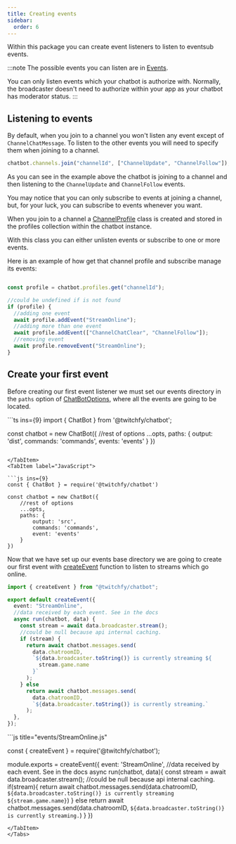 ```yaml
---
title: Creating events
sidebar:
  order: 6
---
```



Within this package you can create event listeners to listen to eventsub events.

:::note
The possible events you can listen are in [Events](/api/chatbot/type-aliases/events/).

You can only listen events which your chatbot is authorize with. Normally, the broadcaster doesn't need to authorize within your app as your chatbot has moderator status.
:::

## Listening to events

By default, when you join to a channel you won't listen any event except of `ChannelChatMessage`. To listen to the other events you will need to specify them when joining to a channel.

```js showLineNumbers copy 
chatbot.channels.join("channelId", ["ChannelUpdate", "ChannelFollow"]);
```

As you can see in the example above the chatbot is joining to a channel and then listening to the `ChannelUpdate` and `ChannelFollow` events.

You may notice that you can only subscribe to events at joining a channel, but, for your luck, you can subscribe to events whenever you want.

When you join to a channel a [ChannelProfile](/api/chatbot/classes/ChannelProfile) class is created and stored in the profiles collection within the chatbot instance.

With this class you can either unlisten events or subscribe to one or more events.

Here is an example of how get that channel profile and subscribe manage its events:

```js showLineNumbers copy

const profile = chatbot.profiles.get("channelId");

//could be undefined if is not found
if (profile) {
  //adding one event
  await profile.addEvent("StreamOnline");
  //adding more than one event
  await profile.addEvent(["ChannelChatClear", "ChannelFollow"]);
  //removing event
  await profile.removeEvent("StreamOnline");
}
````

## Create your first event

Before creating our first event listener we must set our events directory in the `paths` option of [ChatBotOptions](/api/chatbot/interfaces/chatbotoptions), where all the events are going to be located.

<Tabs>
<TabItem label="TypeScript">
```ts ins={9}
import { ChatBot } from '@twitchfy/chatbot';

const chatbot = new ChatBot({
    //rest of options
    ...opts,
    paths: {
        output: 'dist',
        commands: 'commands',
        events: 'events'
    }
})

````

</TabItem>
<TabItem label="JavaScript">

```js ins={9}
const { ChatBot } = require('@twitchfy/chatbot')

const chatbot = new ChatBot({
    //rest of options
    ...opts,
    paths: {
        output: 'src',
        commands: 'commands',
        event: 'events'
    }
})
````

</TabItem>
</Tabs>

Now that we have set up our events base directory we are going to create our first event with [createEvent](/api/chatbot/functions/createevent) function to listen to streams which go online.

<Tabs>
<TabItem label="TypeScript">

```ts title="events/StreamOnline.ts"
import { createEvent } from "@twitchfy/chatbot";

export default createEvent({
  event: "StreamOnline",
  //data received by each event. See in the docs
  async run(chatbot, data) {
    const stream = await data.broadcaster.stream();
    //could be null because api internal caching.
    if (stream) {
      return await chatbot.messages.send(
        data.chatroomID,
        `${data.broadcaster.toString()} is currently streaming ${
          stream.game.name
        }`
      );
    } else
      return await chatbot.messages.send(
        data.chatroomID,
        `${data.broadcaster.toString()} is currently streaming.`
      );
  },
});
```

</TabItem>
<TabItem label="JavaScript">
```js title="events/StreamOnline.js"

const { createEvent } = require('@twitchfy/chatbot');

module.exports = createEvent({
event: 'StreamOnline',
//data received by each event. See in the docs
async run(chatbot, data){
const stream = await data.broadcaster.stream();
//could be null because api internal caching.
if(stream){
return await chatbot.messages.send(data.chatroomID, `${data.broadcaster.toString()} is currently streaming ${stream.game.name}`)
} else return await chatbot.messages.send(data.chatroomID, `${data.broadcaster.toString()} is currently streaming.`)
}
})

```
</TabItem>
</Tabs>
```
